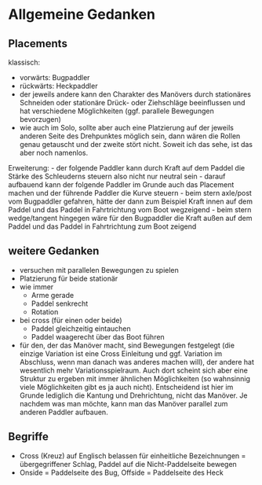 # Allgemeine Gedanken {.unnumbered}

## Placements
<!-- Ich denke, dass der folgende Absatz komplett ersetzt werden kann durch die Texte, die bei den "Allgemeingültigen Dingen" stehen. -->
klassisch:

- vorwärts: Bugpaddler
- rückwärts: Heckpaddler
- der jeweils andere kann den Charakter des Manövers durch stationäres Schneiden oder stationäre Drück- oder Ziehschläge beeinflussen und hat verschiedene Möglichkeiten (ggf. parallele Bewegungen bevorzugen)
<!-- Vom folgenden Satz bin ich immer noch nicht überzeugt. Das Placement hinter dem Drehpunkt ist möglich, aber als alleiniges Placement nicht sehr wirksam, wenn das Boot ungünstig getrimmt ist (wie in unserem Fall). Ich würde eher davon ausgehen, dass beide ein Placement machen. -->
- wie auch im Solo, sollte aber auch eine Platzierung auf der jeweils anderen Seite des Drehpunktes möglich sein, dann wären die Rollen genau getauscht und der zweite stört nicht. Soweit ich das sehe, ist das aber noch namenlos.

Erweiterung: 
<!-- Das hier ist dann irgendwie doppelt. -->
- der folgende Paddler kann durch Kraft auf dem Paddel die Stärke des Schleuderns steuern also nicht nur neutral sein
- darauf aufbauend kann der folgende Paddler im Grunde auch das Placement machen und der führende Paddler die Kurve steuern
  - beim stern axle/post vom Bugpaddler gefahren, hätte der dann zum Beispiel Kraft innen auf dem Paddel und das Paddel in Fahrtrichtung vom Boot wegzeigend
  - beim stern wedge/tangent hingegen wäre für den Bugpaddler die Kraft außen auf dem Paddel und das Paddel in Fahrtrichtung zum Boot zeigend

## weitere Gedanken

- versuchen mit parallelen Bewegungen zu spielen
- Platzierung für beide stationär
- wie immer
   - Arme gerade
   - Paddel senkrecht
   -  Rotation
- bei cross (für einen oder beide)
   - Paddel gleichzeitig eintauchen
   - Paddel waagerecht über das Boot führen
- für den, der das Manöver macht, sind Bewegungen festgelegt (die einzige Variation ist eine Cross Einleitung und ggf. Variation im Abschluss, wenn man danach was anderes machen will), der andere hat wesentlich mehr Variationsspielraum. Auch dort scheint sich aber eine Struktur zu ergeben mit immer ähnlichen Möglichkeiten (so wahnsinnig viele Möglichkeiten gibt es ja auch nicht). Entscheidend ist hier im Grunde lediglich die Kantung und Drehrichtung, nicht das Manöver. Je nachdem was man möchte, kann man das Manöver parallel zum anderen Paddler aufbauen.

## Begriffe
<!-- Sollten wir mit in einen Bereich "Definitionen und Erklärungen" packen. -->
- Cross (Kreuz) auf Englisch belassen für einheitliche Bezeichnungen = übergegriffener Schlag, Paddel auf die Nicht-Paddelseite bewegen
- Onside = Paddelseite des Bug, Offside = Paddelseite des Heck
